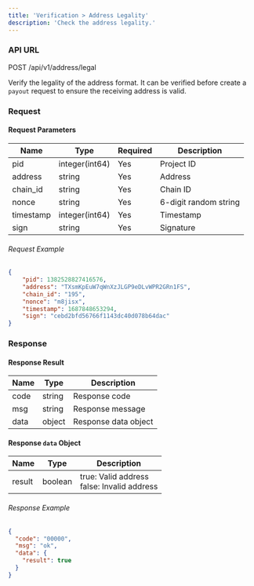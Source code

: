 ```yaml
---
title: 'Verification > Address Legality'
description: 'Check the address legality.'
---
```


### API URL

POST /api/v1/address/legal

Verify the legality of the address format. It can be verified before create a `payout` request to ensure the receiving address is valid.

### Request

#### Request Parameters

| Name      | Type             | Required | Description             |
| --------- | -------------- | -------- | ----------------------- |
| pid       | integer(int64) | Yes      | Project ID              |
| address   | string         | Yes      | Address                 |
| chain_id  | string         | Yes      | Chain ID                |
| nonce     | string         | Yes      | 6-digit random string   |
| timestamp | integer(int64) | Yes      | Timestamp               |
| sign      | string         | Yes      | Signature               |

###### Request Example

```json
{
    "pid": 1382528827416576,
    "address": "TXsmKpEuW7qWnXzJLGP9eDLvWPR2GRn1FS",
    "chain_id": "195",
    "nonce": "m8jisx",
    "timestamp": 1687848653294,
    "sign": "cebd2bfd56766f1143dc40d078b64dac"
}
```

### Response

#### Response Result

| Name  | Type   | Description      |
| ----- | ------ | ---------------- |
| code  | string | Response code    |
| msg   | string | Response message |
| data  | object | Response data object |

#### Response `data` Object

| Name   | Type    | Description                       |
| ------ | ------- | --------------------------------- |
| result | boolean | true: Valid address<br/>false: Invalid address |


###### Response Example

```json
{
  "code": "00000",
  "msg": "ok",
  "data": {
    "result": true
  }
}
```
